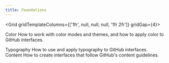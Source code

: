 ```yaml
---
title: Foundations
---
```




<Grid gridTemplateColumns={['1fr', null, null, null, '1fr 2fr']} gridGap={4}>
    <div>
        <Link href="/design/foundations/color">
            <!--<img role="presentation" src="https://user-images.githubusercontent.com/293280/123880841-54bb9280-d8f8-11eb-9a6f-4c33c8196fbf.png" />-->
        </Link>
    </div>
    <div>
        <Link href="/design/foundations/color" fontWeight="bold">Color</Link>
        <Box as="p">How to work with color modes and themes, and how to apply color to GitHub interfaces.</Box>
    </div>
  <div>
        <Link href="/design/foundations/typography">
            <!--<img role="presentation" src="https://user-images.githubusercontent.com/293280/123880841-54bb9280-d8f8-11eb-9a6f-4c33c8196fbf.png" />-->
        </Link>
    </div>
    <div>
        <Link href="/design/foundations/typography" fontWeight="bold">Typography</Link>
        <Box as="p">How to use and apply typography to GitHub interfaces.</Box>
    </div>
  <div>
        <Link href="/design/foundations/content">
            <!--<img role="presentation" src="https://user-images.githubusercontent.com/293280/123880841-54bb9280-d8f8-11eb-9a6f-4c33c8196fbf.png" />-->
        </Link>
    </div>
    <div>
        <Link href="/design/foundations/content" fontWeight="bold">Content</Link>
        <Box as="p">How to create interfaces that follow GitHub's content guidelines.</Box>
    </div>
  </Grid>

